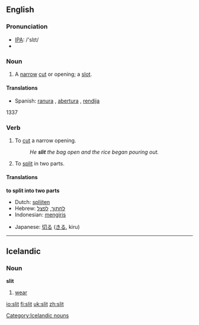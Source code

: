 ==English==
=== Pronunciation ===
*[[w:IPA|IPA]]: /'slɪt/
*{{audio|en-us-slit.ogg|Audio (US)}}

===Noun===
{{en-noun|slit|slits}}
#A [[narrow]] [[cut]] or opening; a [[slot]].

====Translations====
*Spanish: [[ranura]] {{f}}, [[abertura]] {{f}}, [[rendija]] {{f}}
1337

=== Verb ===
{{irregverb|'''to slit'''|'''[[slits]]'''|'''slit'''|'''slit'''|'''[[slitting]]'''}}

# To [[cut]] a narrow opening.
#:''He '''slit''' the bag open and the rice began pouring out.''
# To [[split]] in two parts.

==== Translations ====
'''to split into two parts'''
{{top}}
*Dutch: [[splijten]]
*Hebrew: [[לחתוך]], [[לפצל]]
*Indonesian: [[iris|mengiris]]
{{mid}}
*Japanese: [[切る]] ([[きる]], kiru)
{{bottom}}

----

==Icelandic==
===Noun===
'''slit'''

# [[wear]]

[[Category:Icelandic nouns]]

[[io:slit]]
[[fi:slit]]
[[uk:slit]]
[[zh:slit]]